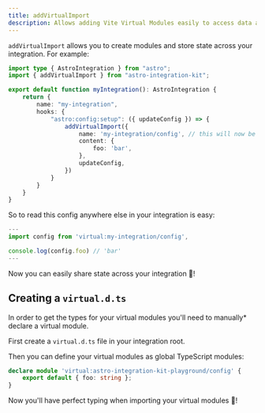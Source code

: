 ```yaml
---
title: addVirtualImport
description: Allows adding Vite Virtual Modules easily to access data across your integration.
---
```


`addVirtualImport` allows you to create modules and store state across your integration. For example:

```ts title="integration/index.ts"
import type { AstroIntegration } from "astro";
import { addVirtualImport } from "astro-integration-kit";

export default function myIntegration(): AstroIntegration {
    return {
        name: "my-integration",
        hooks: {
            "astro:config:setup": ({ updateConfig }) => {
                addVirtualImport({
                    name: 'my-integration/config', // this will now be importable with `virtual:my-integration/config`
                    content: {
                        foo: 'bar',
                    },
                    updateConfig,
                })
            }
        }
    }
}
```

So to read this config anywhere else in your integration is easy:

```ts title="my-integration/src/pages/index.astro"
---
import config from 'virtual:my-integration/config',

console.log(config.foo) // 'bar'
---

```

Now you can easily share state across your integration 🎉!

## Creating a `virtual.d.ts`

In order to get the types for your virtual modules you'll need to manually* declare a virtual module.

First create a `virtual.d.ts` file in your integration root.

Then you can define your virtual modules as global TypeScript modules:

```ts title="my-integration/virtual.d.ts"
declare module 'virtual:astro-integration-kit-playground/config' {
    export default { foo: string };
}
```

Now you'll have perfect typing when importing your virtual modules 👏!